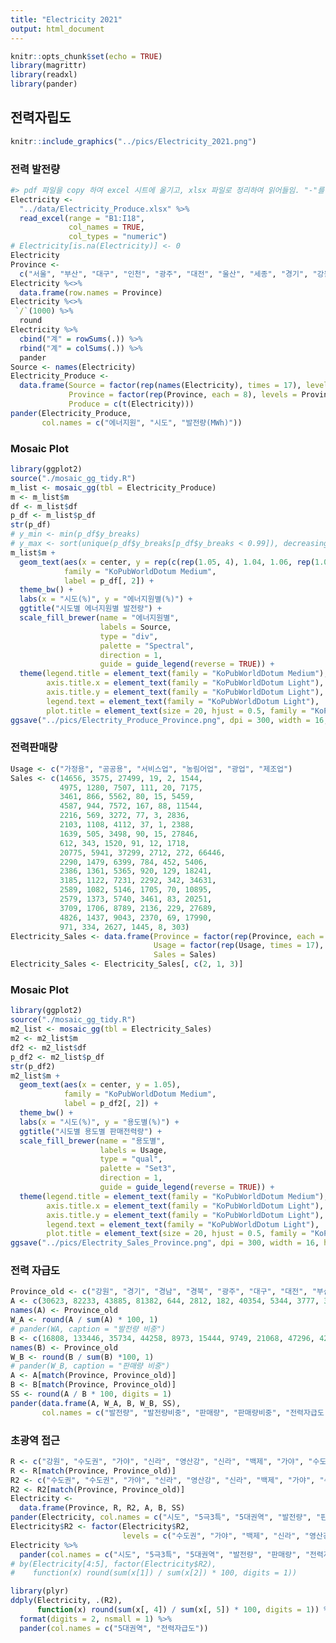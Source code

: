 ```yaml
---
title: "Electricity 2021"
output: html_document
---
```


```r
knitr::opts_chunk$set(echo = TRUE)
library(magrittr)
library(readxl)
library(pander)
```

## 전력자립도

```r
knitr::include_graphics("../pics/Electricity_2021.png")
```

### 전력 발전량

```r
#> pdf 파일을 copy 하여 excel 시트에 옮기고, xlsx 파일로 정리하여 읽어들임. "-"를 NA 로 설정하여 읽어들인 후 0으로 변환.
Electricity <- 
  "../data/Electricity_Produce.xlsx" %>%
  read_excel(range = "B1:I18", 
             col_names = TRUE,
             col_types = "numeric") 
# Electricity[is.na(Electricity)] <- 0
Electricity
Province <- 
  c("서울", "부산", "대구", "인천", "광주", "대전", "울산", "세종", "경기", "강원", "충북", "충남", "전북", "전남", "경북", "경남", "제주")
Electricity %<>%
  data.frame(row.names = Province)
Electricity %<>%
 `/`(1000) %>%
  round 
Electricity %>%
  cbind("계" = rowSums(.)) %>%
  rbind("계" = colSums(.)) %>%
  pander
Source <- names(Electricity)
Electricity_Produce <- 
  data.frame(Source = factor(rep(names(Electricity), times = 17), levels = Source), 
             Province = factor(rep(Province, each = 8), levels = Province), 
             Produce = c(t(Electricity)))
pander(Electricity_Produce,
       col.names = c("에너지원", "시도", "발전량(MWh)"))
```

### Mosaic Plot

```r
library(ggplot2)
source("./mosaic_gg_tidy.R")
m_list <- mosaic_gg(tbl = Electricity_Produce)
m <- m_list$m
df <- m_list$df
p_df <- m_list$p_df
str(p_df)
# y_min <- min(p_df$y_breaks)
# y_max <- sort(unique(p_df$y_breaks[p_df$y_breaks < 0.99]), decreasing = TRUE)[1]
m_list$m +
  geom_text(aes(x = center, y = rep(c(rep(1.05, 4), 1.04, 1.06, rep(1.05, 11)), each = 8)),
            family = "KoPubWorldDotum Medium",
            label = p_df[, 2]) + 
  theme_bw() +
  labs(x = "시도(%)", y = "에너지원별(%)") + 
  ggtitle("시도별 에너지원별 발전량") + 
  scale_fill_brewer(name = "에너지원별", 
                    labels = Source,
                    type = "div", 
                    palette = "Spectral", 
                    direction = 1,
                    guide = guide_legend(reverse = TRUE)) +
  theme(legend.title = element_text(family = "KoPubWorldDotum Medium"),
        axis.title.x = element_text(family = "KoPubWorldDotum Light"),
        axis.title.y = element_text(family = "KoPubWorldDotum Light"),
        legend.text = element_text(family = "KoPubWorldDotum Light"),
        plot.title = element_text(size = 20, hjust = 0.5, family = "KoPubWorldDotum Bold"))
ggsave("../pics/Electrity_Produce_Province.png", dpi = 300, width = 16, height = 8, units = "in")
```


### 전력판매량

```r
Usage <- c("가정용", "공공용", "서비스업", "농림어업", "광업", "제조업")
Sales <- c(14656, 3575, 27499, 19, 2, 1544, 
           4975, 1280, 7507, 111, 20, 7175, 
           3461, 866, 5562, 80, 15, 5459, 
           4587, 944, 7572, 167, 88, 11544, 
           2216, 569, 3272, 77, 3, 2836, 
           2103, 1108, 4112, 37, 1, 2388, 
           1639, 505, 3498, 90, 15, 27846, 
           612, 343, 1520, 91, 12, 1718, 
           20775, 5941, 37299, 2712, 272, 66446, 
           2290, 1479, 6399, 784, 452, 5406, 
           2386, 1361, 5365, 920, 129, 18241, 
           3185, 1122, 7231, 2292, 342, 34631, 
           2589, 1082, 5146, 1705, 70, 10895, 
           2579, 1373, 5740, 3461, 83, 20251, 
           3709, 1706, 8789, 2136, 229, 27689, 
           4826, 1437, 9043, 2370, 69, 17990, 
           971, 334, 2627, 1445, 8, 303)
Electricity_Sales <- data.frame(Province = factor(rep(Province, each = 6), levels = Province), 
                                Usage = factor(rep(Usage, times = 17), levels = Usage), 
                                Sales = Sales)
Electricity_Sales <- Electricity_Sales[, c(2, 1, 3)]
```

### Mosaic Plot

```r
library(ggplot2)
source("./mosaic_gg_tidy.R")
m2_list <- mosaic_gg(tbl = Electricity_Sales)
m2 <- m2_list$m
df2 <- m2_list$df
p_df2 <- m2_list$p_df
str(p_df2)
m2_list$m +
  geom_text(aes(x = center, y = 1.05),
            family = "KoPubWorldDotum Medium",
            label = p_df2[, 2]) + 
  theme_bw() +
  labs(x = "시도(%)", y = "용도별(%)") + 
  ggtitle("시도별 용도별 판매전력량") + 
  scale_fill_brewer(name = "용도별", 
                    labels = Usage,
                    type = "qual", 
                    palette = "Set3", 
                    direction = 1,
                    guide = guide_legend(reverse = TRUE)) +
  theme(legend.title = element_text(family = "KoPubWorldDotum Medium"),
        axis.title.x = element_text(family = "KoPubWorldDotum Light"),
        axis.title.y = element_text(family = "KoPubWorldDotum Light"),
        legend.text = element_text(family = "KoPubWorldDotum Light"),
        plot.title = element_text(size = 20, hjust = 0.5, family = "KoPubWorldDotum Bold"))
ggsave("../pics/Electrity_Sales_Province.png", dpi = 300, width = 16, height = 8, units = "in")
```

### 전력 자급도

```r
Province_old <- c("강원", "경기", "경남", "경북", "광주", "대구", "대전", "부산", "서울", "세종", "울산", "인천", "전남", "전북", "제주", "충남", "충북")
A <- c(30623, 82233, 43885, 81382, 644, 2812, 182, 40354, 5344, 3777, 31504, 60506, 61841, 14322, 3968, 111229, 2205)
names(A) <- Province_old
W_A <- round(A / sum(A) * 100, 1)
# pander(WA, caption = "발전량 비중")
B <- c(16808, 133446, 35734, 44258, 8973, 15444, 9749, 21068, 47296, 4295, 33593, 24901, 33487, 21487, 5688, 48802, 28402)
names(B) <- Province_old
W_B <- round(B / sum(B) *100, 1)
# pander(W_B, caption = "판매량 비중")
A <- A[match(Province, Province_old)]
B <- B[match(Province, Province_old)]
SS <- round(A / B * 100, digits = 1)
pander(data.frame(A, W_A, B, W_B, SS),
       col.names = c("발전량", "발전량비중", "판매량", "판매량비중", "전력자급도(%)"))
```

### 초광역 접근

```r
R <- c("강원", "수도권", "가야", "신라", "영산강", "신라", "백제", "가야", "수도권", "백제", "가야", "수도권", "영산강", "전북", "제주", "백제", "백제")
R <- R[match(Province, Province_old)]
R2 <- c("수도권", "수도권", "가야", "신라", "영산강", "신라", "백제", "가야", "수도권", "백제", "가야", "수도권", "영산강", "백제", "영산강", "백제", "백제")
R2 <- R2[match(Province, Province_old)]
Electricity <- 
  data.frame(Province, R, R2, A, B, SS)
pander(Electricity, col.names = c("시도", "5극3특", "5대권역", "발전량", "판매량", "전력자급도(%)"))
Electricity$R2 <- factor(Electricity$R2, 
                         levels = c("수도권", "가야", "백제", "신라", "영산강"))
Electricity %>%
  pander(col.names = c("시도", "5극3특", "5대권역", "발전량", "판매량", "전력자급도(%)"))
# by(Electricity[4:5], factor(Electricity$R2), 
#    function(x) round(sum(x[1]) / sum(x[2]) * 100, digits = 1)) 
```

```r
library(plyr)
ddply(Electricity, .(R2), 
      function(x) round(sum(x[, 4]) / sum(x[, 5]) * 100, digits = 1)) %>%
  format(digits = 2, nsmall = 1) %>%
  pander(col.names = c("5대권역", "전력자급도"))
```


